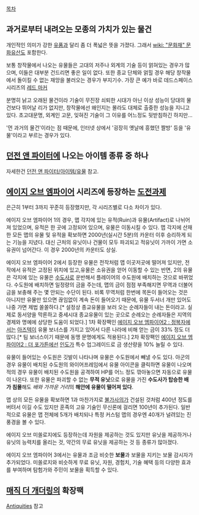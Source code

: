 [[목차]]

== 과거로부터 내려오는 모종의 가치가 있는 물건 ==
개인적인 의미가 강한 [[유품]]과 달리 좀 더 폭넓은 뜻을 가졌다. 그래서 [[wiki: "문화재" 문화유산]]도 포함한다.

보통 창작물에서 나오는 유물들은 고대의 저주나 외계의 기술 등이 얽혀있는 경우가 많으며, 이들은 대부분 건드리면 좋은 일이 없다. 또한 종교 단체와 얽힐 경우 해당 창작물에서 돌이킬 수 없는 재앙을 불러오는 경우가 부지기수. 가장 큰 예가 바로 데드스페이스 시리즈의 [[레드 마커]]

분명히 낡고 오래된 물건이라 기술이 무진장 쇠퇴한 시대가 아닌 이상 성능이 당대의 물건보다 뛰어날 리가 없지만, 창작물에선 왜인지는 몰라도 대체로 출중한 성능을 지니고 있다. 초고대문명, 외계인 고문, 잊혀진 기술이 그 이유를 어느정도 뒷받침하긴 하지만...

'먼 과거의 물건'이라는 점 때문에, 인터넷 상에서 '굉장히 옛날에 흥했던 짤방' 등을 '유물'이라고 부르는 경우가 있다.

== [[던전 앤 파이터]]에 나오는 아이템 종류 중 하나 ==
자세한건 [[던전 앤 파이터/아이템/유물]] 참고.

== [[에이지 오브 엠파이어]] 시리즈에 등장하는 [[도전과제]] ==
은근히 1부터 3까지 꾸준히 등장했지만, 각 시리즈별로 다소 차이가 있다.

에이지 오브 엠파이어 1의 경우, 맵 각지에 있는 유적(Ruin)과 유물(Artifact)로 나뉘어져 있었으며, 유적은 한 곳에 고정되어 있으며, 유물은 이동시킬 수 있다. 맵 각지에 산재한 모든 맵의 유물 및 유적을 확보하면 2000년(실시간 5분)의 카운터 이후 승리하게 되는 기능을 지녔다. 대신 근처의 유닛이나 건물이 모두 파괴되고 적유닛이 가까이 가면 소유권이 넘어간다. 이 경우 2000년의 카운터도 상실.

에이지 오브 엠파이어 2에서 등장한 유물은 전작처럼 맵 이곳저곳에 떨어져 있지만, 전작에서 유적은 고정된 위치에 있고,유물은 소유권을 얻어 이동할 수 있는 반면, 2의 유물은 각지에 있는 유물은 [[수도사]]로 운반해서 플레이어의 수도원에 배치하는 것으로 바뀌었다. 수도원에 배치하면 일정량의 금을 주는데, 맵의 금이 점점 부족해지면 무역과 더불어 금을 보충해 주는 몇 안되는 수단이 된다. 비록 무역처럼 한번에 목돈이 들어오는 것은 아니지만 유물만 있으면 끊임없이 계속 돈이 들어오기 때문에, 유물 두서너 개만 있어도 나중 가면 제법 쏠쏠하다.[* 설정상 종교유물을 보러 오는 순례자들이 내는 돈이라고. 실제로 동서양을 막론하고 중세시대 종교유물이 있는 곳으로 순례오는 순례자들은 지역의 경제와 명예에 상당한 도움이 되었다.] 1차 확장팩인 [[에이지 오브 엠파이어2 : 정복자]]에서는 [[아즈텍]]이 유물 보너스를 가지고 있어서 다른 나라에 비해 얻는 금이 33% 정도 더 많다.[* 팀 보너스이기 때문에 동맹 문명에게도 적용된다.] 2차 확장팩인 [[에이지 오브 엠파이어2 : 더 포가튼]]에선 [[인도]]가 특수 업그레이드로 금 생산량을 10% 늘릴 수 있다.

유물이 들어있는 수도원은 깃발이 나타나며 유물은 수도원에서 빼낼 수도 있다. 아군의 경우 유물이 배치된 수도원의 와이어프레임에서 유물 아이콘을 클릭하면 유물이 나오며 적의 경우 유물이 배치된 수도원을 공격하여 HP를 어느 정도 깎아놓으면 자동으로 유물이 나온다. 또한 유물은 파괴할 수 없는 '''무적 유닛'''으로 유물을 가진 '''수도사가 탑승한 배가 침몰'''해도 ''배와 가까운 거리''의 '''해안에 유물이 떨어져 있다'''.

맵 상의 모든 유물을 확보하면 1과 마찬가지로 [[불가사의]]가 건설된 것처럼 400년 정도를 버텨서 이길 수도 있지만 훈족의 고유 기술인 무신론에 걸리면 100년이 추가된다. 일반적으로 유물은 맵 전체에 5개가 배치되나 특정 커스텀 맵의 경우엔 40개가 널려있는 진풍경을 볼 수 있다.

에이지 오브 미쏠로지에도 등장하는데 자원을 제공하는 것도 있지만 유닛을 제공하거나 유닛의 능력치를 올리는 것, 약간의 무료 유닛을 제공하는 것 등 종류가 많아졌다.

에이지 오브 엠파이어 3에서는 유물과 조금 비슷한 '''보물'''과 보물을 지키는 보물 감시자가 추가되었다. 미쏠로지와 비슷하게 무료 유닛, 자원, 경험치, 기술 혜택 등의 다양한 효과를 부여하며 탐험가와 주민이 보물을 획득할 수 있다.

== [[매직 더 개더링]]의 확장팩 ==
[[Antiquities]] 참고
